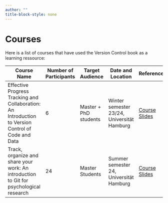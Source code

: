 ```yaml
---
author: ""
title-block-style: none
---
```


# Courses {.unnumbered}

Here is a list of courses that have used the Version Control book as a learning ressource:

| Course Name                                                                                        | Number of Participants | Target Audience       | Date and Location                          | References                      |
|--------------|----------------|--------------|--------------|--------------|
| Effective Progress Tracking and Collaboration: An Introduction to Version Control of Code and Data | 6                      | Master + PhD students | Winter semester 23/24, Universität Hamburg | [Course Slides](https://lennartwittkuhn.com/version-control-course-uhh-ws23/) |
| Track, organize and share your work: An introduction to Git for psychological research             | 24                     | Master Students       | Summer semester 24, Universität Hamburg    | [Course Slides](https://lennartwittkuhn.com/version-control-course-uhh-ss24/) |
